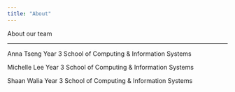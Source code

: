 ```yaml
---
title: "About"
---
```


About our team

------------------------------------------------------------------------

Anna Tseng Year 3 School of Computing & Information Systems

Michelle Lee Year 3 School of Computing & Information Systems

Shaan Walia Year 3 School of Computing & Information Systems

